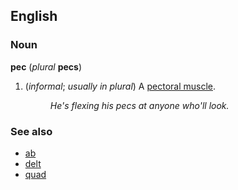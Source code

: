 ==English==
===Noun===
'''pec''' (''plural'' '''pecs''')

#(''informal''; ''usually in plural'') A [[pectoral muscle]].
#:''He's flexing his pecs at anyone who'll look.''

===See also===
*[[ab]]
*[[delt]]
*[[quad]]
